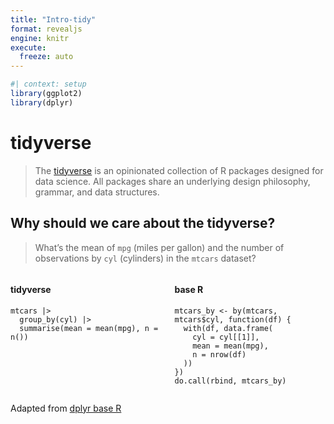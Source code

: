 ```yaml
---
title: "Intro-tidy"
format: revealjs
engine: knitr
execute: 
  freeze: auto
---
```


```r
#| context: setup
library(ggplot2)
library(dplyr)
```


# tidyverse {background-color="aquamarine"}

> The [tidyverse](https://www.tidyverse.org) is an opinionated collection of R packages designed for data science. All packages share an underlying design philosophy, grammar, and data structures.

## Why should we care about the tidyverse?

> What's the mean of `mpg` (miles per gallon) and the number of observations by `cyl` (cylinders) in the `mtcars` dataset?

::: columns

::: {.column width="50%"}
#### tidyverse
```webr-r
mtcars |> 
  group_by(cyl) |> 
  summarise(mean = mean(mpg), n = n())
```
:::

::: {.column width="50%"}

#### base R

```webr-r
mtcars_by <- by(mtcars, mtcars$cyl, function(df) {
  with(df, data.frame(
    cyl = cyl[[1]],
    mean = mean(mpg),
    n = nrow(df)
  ))
})
do.call(rbind, mtcars_by)
```
:::

:::

::: aside
Adapted from [dplyr base R](https://dplyr.tidyverse.org/articles/base.html#summarise-reduce-multiple-values-down-to-a-single-value)
:::